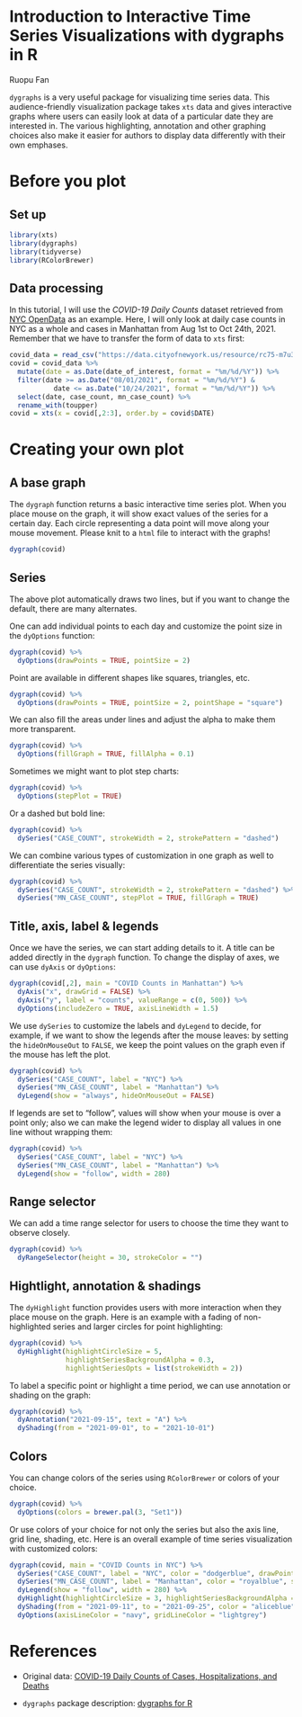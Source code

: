 # Introduction to Interactive Time Series Visualizations with dygraphs in R

Ruopu Fan

`dygraphs` is a very useful package for visualizing time series data. This audience-friendly visualization package takes `xts` data and gives interactive graphs where users can easily look at data of a particular date they are interested in. The various highlighting, annotation and other graphing choices also make it easier for authors to display data differently with their own emphases.

# Before you plot

## Set up

```r
library(xts)
library(dygraphs)
library(tidyverse)
library(RColorBrewer)
```

## Data processing

In this tutorial, I will use the *COVID-19 Daily Counts* dataset retrieved from [NYC OpenData](https://data.cityofnewyork.us/Health/COVID-19-Daily-Counts-of-Cases-Hospitalizations-an/rc75-m7u3) as an example. Here, I will only look at daily case counts in NYC as a whole and cases in Manhattan from Aug 1st to Oct 24th, 2021. Remember that we have to transfer the form of data to `xts` first:

```r
covid_data = read_csv("https://data.cityofnewyork.us/resource/rc75-m7u3.csv")
covid = covid_data %>%
  mutate(date = as.Date(date_of_interest, format = "%m/%d/%Y")) %>%
  filter(date >= as.Date("08/01/2021", format = "%m/%d/%Y") & 
           date <= as.Date("10/24/2021", format = "%m/%d/%Y")) %>%
  select(date, case_count, mn_case_count) %>%
  rename_with(toupper)
covid = xts(x = covid[,2:3], order.by = covid$DATE)
```

# Creating your own plot

## A base graph

The `dygraph` function returns a basic interactive time series plot. When you place mouse on the graph, it will show exact values of the series for a certain day. Each circle representing a data point will move along your mouse movement. Please knit to a `html` file to interact with the graphs!

```r
dygraph(covid)
```

## Series

The above plot automatically draws two lines, but if you want to change the default, there are many alternates. 

One can add individual points to each day and customize the point size in the `dyOptions` function:

```r
dygraph(covid) %>%
  dyOptions(drawPoints = TRUE, pointSize = 2)
```

Point are available in different shapes like squares, triangles, etc.

```r
dygraph(covid) %>%
  dyOptions(drawPoints = TRUE, pointSize = 2, pointShape = "square")
```

We can also fill the areas under lines and adjust the alpha to make them more transparent.

```r
dygraph(covid) %>%
  dyOptions(fillGraph = TRUE, fillAlpha = 0.1)
```

Sometimes we might want to plot step charts:

```r
dygraph(covid) %>%
  dyOptions(stepPlot = TRUE)
```

Or a dashed but bold line: 

```r
dygraph(covid) %>%
  dySeries("CASE_COUNT", strokeWidth = 2, strokePattern = "dashed")
```

We can combine various types of customization in one graph as well to differentiate the series visually:

```r
dygraph(covid) %>%
  dySeries("CASE_COUNT", strokeWidth = 2, strokePattern = "dashed") %>%
  dySeries("MN_CASE_COUNT", stepPlot = TRUE, fillGraph = TRUE)
```

## Title, axis, label & legends

Once we have the series, we can start adding details to it. A title can be added directly in the `dygraph` function. To change the display of axes, we can use `dyAxis` or `dyOptions`:

```r
dygraph(covid[,2], main = "COVID Counts in Manhattan") %>%
  dyAxis("x", drawGrid = FALSE) %>%
  dyAxis("y", label = "counts", valueRange = c(0, 500)) %>%
  dyOptions(includeZero = TRUE, axisLineWidth = 1.5)
```

We use `dySeries` to customize the labels and `dyLegend` to decide, for example, if we want to show the legends after the mouse leaves: by setting the `hideOnMouseOut` to `FALSE`, we keep the point values on the graph even if the mouse has left the plot.

```r
dygraph(covid) %>%
  dySeries("CASE_COUNT", label = "NYC") %>%
  dySeries("MN_CASE_COUNT", label = "Manhattan") %>%
  dyLegend(show = "always", hideOnMouseOut = FALSE)
```

If legends are set to "follow", values will show when your mouse is over a point only; also we can make the legend wider to display all values in one line without wrapping them:

```r
dygraph(covid) %>%
  dySeries("CASE_COUNT", label = "NYC") %>%
  dySeries("MN_CASE_COUNT", label = "Manhattan") %>%
  dyLegend(show = "follow", width = 280)
```

## Range selector

We can add a time range selector for users to choose the time they want to observe closely.

```r
dygraph(covid) %>% 
  dyRangeSelector(height = 30, strokeColor = "")
```

## Hightlight, annotation & shadings

The `dyHighlight` function provides users with more interaction when they place mouse on the graph. Here is an example with a fading of non-highlighted series and larger circles for point highlighting:

```r
dygraph(covid) %>% 
  dyHighlight(highlightCircleSize = 5, 
              highlightSeriesBackgroundAlpha = 0.3,
              highlightSeriesOpts = list(strokeWidth = 2))
```

To label a specific point or highlight a time period, we can use annotation or shading on the graph:

```r
dygraph(covid) %>% 
  dyAnnotation("2021-09-15", text = "A") %>%
  dyShading(from = "2021-09-01", to = "2021-10-01")
```


## Colors

You can change colors of the series using `RColorBrewer` or colors of your choice.

```r
dygraph(covid) %>%
  dyOptions(colors = brewer.pal(3, "Set1"))
```

Or use colors of your choice for not only the series but also the axis line, grid line, shading, etc. Here is an overall example of time series visualization with customized colors:

```r
dygraph(covid, main = "COVID Counts in NYC") %>%
  dySeries("CASE_COUNT", label = "NYC", color = "dodgerblue", drawPoints = TRUE, pointSize = 2, pointShape = "square") %>%
  dySeries("MN_CASE_COUNT", label = "Manhattan", color = "royalblue", stepPlot = TRUE, fillGraph = TRUE) %>%
  dyLegend(show = "follow", width = 280) %>%
  dyHighlight(highlightCircleSize = 3, highlightSeriesBackgroundAlpha = 0.4) %>%
  dyShading(from = "2021-09-11", to = "2021-09-25", color = "aliceblue") %>%
  dyOptions(axisLineColor = "navy", gridLineColor = "lightgrey")
```

# References

- Original data: [COVID-19 Daily Counts of Cases, Hospitalizations, and Deaths](https://data.cityofnewyork.us/Health/COVID-19-Daily-Counts-of-Cases-Hospitalizations-an/rc75-m7u3)

- `dygraphs` package description: [dygraphs for R](https://rstudio.github.io/dygraphs/index.html)
